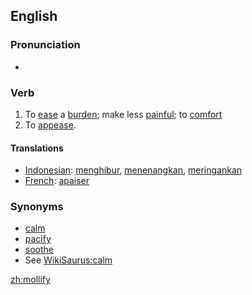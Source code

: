 ==English==

===Pronunciation===
*{{audio|en-us-mollify.ogg|Audio (US)}}

===Verb===
{{en-verb|mollify|mollifies|mollified|mollifying}}

# To [[ease]] a [[burden]]; make less [[painful]]; to [[comfort]]
# To [[appease]].

====Translations====
{{top}}
*[[Indonesian]]: [[hibur|menghibur]], [[tenang|menenangkan]], [[ringan|meringankan]]
*[[French]]: [[apaiser]]
{{mid}}
{{bottom}}

=== Synonyms ===
*[[calm]]
*[[pacify]]
*[[soothe]]
*See [[WikiSaurus:calm]]

[[zh:mollify]]